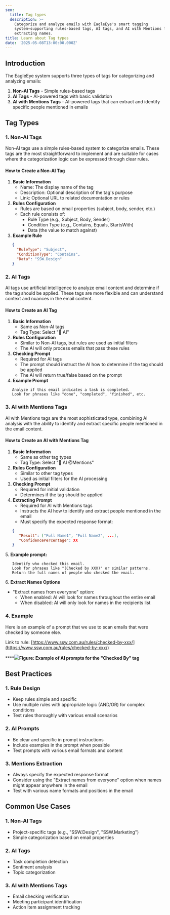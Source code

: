 ```yaml
---
seo:
  title: Tag types
  description: >-
    Categorize and analyze emails with EagleEye's smart tagging
    system—supporting rules-based tags, AI tags, and AI with Mentions for
    extracting names.
title: Learn about Tag types
date: '2025-05-08T13:00:00.000Z'
---
```


## Introduction

The EagleEye system supports three types of tags for categorizing and analyzing emails:

1. **Non-AI Tags** - Simple rules-based tags
2. **AI Tags** - AI-powered tags with basic validation
3. **AI with Mentions Tags** - AI-powered tags that can extract and identify specific people mentioned in emails

## Tag Types

### 1. Non-AI Tags

Non-AI tags use a simple rules-based system to categorize emails. These tags are the most straightforward to implement and are suitable for cases where the categorization logic can be expressed through clear rules.

#### How to Create a Non-AI Tag

1. **Basic Information**
   * Name: The display name of the tag
   * Description: Optional description of the tag's purpose
   * Link: Optional URL to related documentation or rules
2. **Rules Configuration**
   * Rules are based on email properties (subject, body, sender, etc.)
   * Each rule consists of:
     * Rule Type (e.g., Subject, Body, Sender)
     * Condition Type (e.g., Contains, Equals, StartsWith)
     * Data (the value to match against)
3. **Example Rule**

```json
   {
     "RuleType": "Subject",
     "ConditionType": "Contains",
     "Data": "SSW.Design"
   }
```

### 2. AI Tags

AI tags use artificial intelligence to analyze email content and determine if the tag should be applied. These tags are more flexible and can understand context and nuances in the email content.

#### How to Create an AI Tag

1. **Basic Information**
   * Same as Non-AI tags
   * Tag Type: Select "🤖 AI"
2. **Rules Configuration**
   * Similar to Non-AI tags, but rules are used as initial filters
   * The AI will only process emails that pass these rules
3. **Checking Prompt**
   * Required for AI tags
   * The prompt should instruct the AI how to determine if the tag should be applied
   * The AI will return true/false based on the prompt
4. **Example Prompt**

```
   Analyze if this email indicates a task is completed.
   Look for phrases like "done", "completed", "finished", etc.
```

### 3. AI with Mentions Tags

AI with Mentions tags are the most sophisticated type, combining AI analysis with the ability to identify and extract specific people mentioned in the email content.

#### How to Create an AI with Mentions Tag

1. **Basic Information**
   * Same as other tag types
   * Tag Type: Select "🤖 AI @Mentions"
2. **Rules Configuration**
   * Similar to other tag types
   * Used as initial filters for the AI processing
3. **Checking Prompt**
   * Required for initial validation
   * Determines if the tag should be applied
4. **Extracting Prompt**
   * Required for AI with Mentions tags
   * Instructs the AI how to identify and extract people mentioned in the email
   * Must specify the expected response format:

```json
   {
      "Result": ["Full Name1", "Full Name2", ...],
      "ConfidencePercentage": XX
   }
```

5\. **Example prompt:**

```
   Identify who checked this email.
   Look for phrases like "(Checked by XXX)" or similar patterns.
   Return the full names of people who checked the email.
```

6\. **Extract Names Options**

* "Extract names from everyone" option:
  * When enabled: AI will look for names throughout the entire email
  * When disabled: AI will only look for names in the recipients list

### 4. Example

Here is an example of a prompt that we use to scan emails that were checked by someone else.

Link to rule: [https://www.ssw.com.au/rules/checked-by-xxx/](https://www.ssw.com.au/rules/checked-by-xxx/)

****![](/EagleEye/ai-tag-example.png)**Figure: Example of AI prompts for the "Checked By" tag**

## Best Practices

### 1. Rule Design

* Keep rules simple and specific
* Use multiple rules with appropriate logic (AND/OR) for complex conditions
* Test rules thoroughly with various email scenarios

### 2. AI Prompts

* Be clear and specific in prompt instructions
* Include examples in the prompt when possible
* Test prompts with various email formats and content

### 3. Mentions Extraction

* Always specify the expected response format
* Consider using the "Extract names from everyone" option when names might appear anywhere in the email
* Test with various name formats and positions in the email

## Common Use Cases

### 1. Non-AI Tags

* Project-specific tags (e.g., "SSW\.Design", "SSW\.Marketing")
* Simple categorization based on email properties

### 2. AI Tags

* Task completion detection
* Sentiment analysis
* Topic categorization

### 3. AI with Mentions Tags

* Email checking verification
* Meeting participant identification
* Action item assignment tracking
